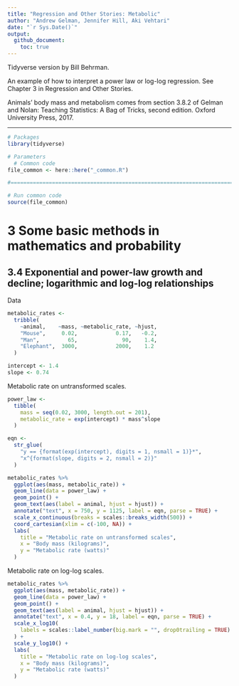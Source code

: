 ```yaml
---
title: "Regression and Other Stories: Metabolic"
author: "Andrew Gelman, Jennifer Hill, Aki Vehtari"
date: "`r Sys.Date()`"
output:
  github_document:
    toc: true
---
```

Tidyverse version by Bill Behrman.

An example of how to interpret a power law or log-log
regression. See Chapter 3 in Regression and Other Stories.

Animals' body mass and metabolism comes from section 3.8.2 of
Gelman and Nolan: Teaching Statistics: A Bag of Tricks, second
edition. Oxford University Press, 2017.

-------------

```r
# Packages
library(tidyverse)

# Parameters
  # Common code
file_common <- here::here("_common.R")

#===============================================================================

# Run common code
source(file_common)
```

# 3 Some basic methods in mathematics and probability

## 3.4 Exponential and power-law growth and decline; logarithmic and log-log relationships

Data

```r
metabolic_rates <- 
  tribble(
    ~animal,    ~mass, ~metabolic_rate, ~hjust,
    "Mouse",     0.02,            0.17,   -0.2,
    "Man",         65,              90,    1.4,
    "Elephant",  3000,            2000,    1.2
  )

intercept <- 1.4
slope <- 0.74
```

Metabolic rate on untransformed scales.

```r
power_law <- 
  tibble(
    mass = seq(0.02, 3000, length.out = 201),
    metabolic_rate = exp(intercept) * mass^slope
  )

eqn <- 
  str_glue(
    "y == {format(exp(intercept), digits = 1, nsmall = 1)}*",
    "x^{format(slope, digits = 2, nsmall = 2)}"
  )

metabolic_rates %>% 
  ggplot(aes(mass, metabolic_rate)) +
  geom_line(data = power_law) +
  geom_point() +
  geom_text(aes(label = animal, hjust = hjust)) +
  annotate("text", x = 750, y = 1125, label = eqn, parse = TRUE) +
  scale_x_continuous(breaks = scales::breaks_width(500)) +
  coord_cartesian(xlim = c(-100, NA)) +
  labs(
    title = "Metabolic rate on untransformed scales",
    x = "Body mass (kilograms)",
    y = "Metabolic rate (watts)"
  )
```

Metabolic rate on log-log scales.

```r
metabolic_rates %>% 
  ggplot(aes(mass, metabolic_rate)) +
  geom_line(data = power_law) +
  geom_point() +
  geom_text(aes(label = animal, hjust = hjust)) +
  annotate("text", x = 0.4, y = 18, label = eqn, parse = TRUE) +
  scale_x_log10(
    labels = scales::label_number(big.mark = "", drop0trailing = TRUE)
  ) +
  scale_y_log10() +
  labs(
    title = "Metabolic rate on log-log scales",
    x = "Body mass (kilograms)",
    y = "Metabolic rate (watts)"
  )
```

